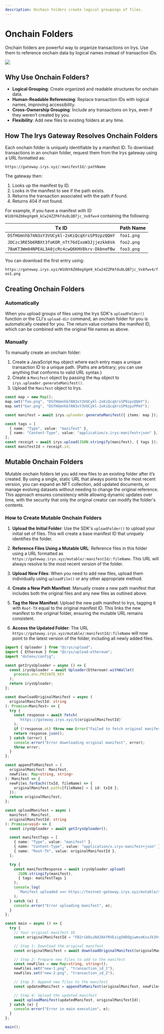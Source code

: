 ```yaml
---
description: Onchain folders create logical groupings of files.
---
```



# Onchain Folders

Onchain folders are powerful way to organize transactions on Irys. Use them to reference onchain data by logical names instead of transaction IDs.

<img
  className="border border-[#FEF4EE] rounded mt-5 w-5/6 rounded-2xl"
  src="/build/img/onchain-folders.png"
/>

## Why Use Onchain Folders?

- **Logical Grouping**: Create organized and readable structures for onchain data.
- **Human-Readable Referencing**: Replace transaction IDs with logical names, improving accessibility.
- **Cross-Ownership Grouping**: Include any transactions on Irys, even if they weren’t created by you.
- **Flexibility**: Add new files to existing folders at any time.

## How The Irys Gateway Resolves Onchain Folders

Each onchain folder is uniquely identifiable by a manifest ID. To download transactions in an onchain folder, request them from the Irys gateway using a URL formatted as:

`https://gateway.irys.xyz/:manifestId/:pathName`

The gateway then:

1. Looks up the manifest by ID.
2. Looks in the manifest to see if the path exists.
3. Returns the transaction associated with the path if found.
4. Returns 404 if not found.

For example, if you have a manifest with ID `W1UbYAZ08egXgm9_kCw24ZZPAfdu8LQB7jc_Vx8fwv4` containing the following:

| Tx ID                                         | Path Name  |
| --------------------------------------------- | ---------- |
| `DSfHGmnhb7AN3xY3VUCykl-2xKiQcqXrsSP9zpzQQmY` | `foo1.png` |
| `JDCzc3RE5b6RBXt3foKOR_nTt76dIxoW3Jjjezkk6VA` | `foo2.png` |
| `7BaKT3Wm04NPEAL3A0jcRc4cwQ6KHV8krv-DkbneFBw` | `foo3.png` |

You can download the first entry using:

`https://gateway.irys.xyz/W1UbYAZ08egXgm9_kCw24ZZPAfdu8LQB7jc_Vx8fwv4/foo1.png`

## Creating Onchain Folders

### Automatically

When you upload groups of files using the Irys SDK's `uploadFolder()` function or the CLI's `upload-dir` command, an onchain folder for you is automatically created for you. The return value contains the manifest ID, which can be combined with the original file names as above.

### Manually

To manually create an onchain folder:

1. Create a JavaScript `Map` object where each entry maps a unique transaction ID to a unique path. (Paths are arbitrary; you can use anything that conforms to valid URL syntax.)
2. Create a `Manifest` object by passing the `Map` object to `irys.uploader.generateManifest()`.
3. Upload the `Manifest` object to Irys.

```ts
const map = new Map();
map.set("foo.png", "DSfHGmnhb7AN3xY3VUCykl-2xKiQcqXrsSP9zpzQQmY");
map.set("bar.png", "DSfHGmnhb7AN3xY3VUCykl-2xKiQcqXrsSP9zpzPPmY");

const manifest = await irys.uploader.generateManifest({ items: map });

const tags = [
  { name: "Type", value: "manifest" },
  { name: "Content-Type", value: "application/x.irys-manifest+json" },
];
const receipt = await irys.upload(JSON.stringify(manifest), { tags });
const manifestId = receipt.id;
```

## Mutable Onchain Folders

Mutable onchain folders let you add new files to an existing folder after it’s created. By using a single, static URL that always points to the most recent version, you can expand an NFT collection, add updated documents, or manage evolving datasets without needing to change the original reference. This approach ensures consistency while allowing dynamic updates over time, with the security that only the original creator can modify the folder's contents.

### How to Create Mutable Onchain Folders

1. **Upload the Initial Folder**: Use the SDK's `uploadFolder()` to upload your initial set of files. This will create a base manifest ID that uniquely identifies the folder.

2. **Reference Files Using a Mutable URL**: Reference files in this folder using a URL formatted as `https://gateway.irys.xyz/mutable/:manifestId/:fileName`. This URL will always resolve to the most recent version of the folder.

3. **Upload New Files**: When you need to add new files, upload them individually using `uploadFile()` or any other appropriate method.

4. **Create a New Path Manifest**: Manually create a new path manifest that includes both the original files and any new files as outlined above.

5. **Tag the New Manifest**: Upload the new path manifest to Irys, tagging it with `Root-TX` equal to the original manifest ID. This links the new manifest to the original folder, ensuring the mutable URL remains consistent.

6. **Access the Updated Folder**: The URL `https://gateway.irys.xyz/mutable/:manifestId/:fileName` will now point to the latest version of the folder, including all newly added files.

```ts
import { Uploader } from "@irys/upload";
import { Ethereum } from "@irys/upload-ethereum";
import "dotenv/config";

const getIrysUploader = async () => {
  const irysUploader = await Uploader(Ethereum).withWallet(
    process.env.PRIVATE_KEY
  );
  return irysUploader;
};

const downloadOriginalManifest = async (
  originalManifestId: string
): Promise<Manifest> => {
  try {
    const response = await fetch(
      `https://gateway.irys.xyz/${originalManifestId}`
    );
    if (!response.ok) throw new Error("Failed to fetch original manifest");
    return response.json();
  } catch (error) {
    console.error("Error downloading original manifest", error);
    throw error;
  }
};

const appendToManifest = (
  originalManifest: Manifest,
  newFiles: Map<string, string>
): Manifest => {
  newFiles.forEach((txId, fileName) => {
    originalManifest.paths[fileName] = { id: txId };
  });
  return originalManifest;
};

const uploadManifest = async (
  manifest: Manifest,
  originalManifestId: string
): Promise<void> => {
  const irysUploader = await getIrysUploader();

  const manifestTags = [
    { name: "Type", value: "manifest" },
    { name: "Content-Type", value: "application/x.irys-manifest+json" },
    { name: "Root-TX", value: originalManifestId },
  ];

  try {
    const manifestResponse = await irysUploader.upload(
      JSON.stringify(manifest),
      { tags: manifestTags }
    );
    console.log(
      `Manifest uploaded ==> https://testnet-gateway.irys.xyz/mutable/${originalManifestId}`
    );
  } catch (e) {
    console.error("Error uploading manifest", e);
  }
};

const main = async () => {
  try {
    // Your original manifest ID
    const originalManifestId = "FB2ribOuiNdJAkYRVEzigSHDOgiwmvoKsxJk3hvKwpE";

    // Step 1: Download the original manifest
    const originalManifest = await downloadOriginalManifest(originalManifestId);

    // Step 2: Prepare new files to add to the manifest
    const newFiles = new Map<string, string>();
    newFiles.set("new-1.png", "transaction_id_1");
    newFiles.set("new-2.png", "transaction_id_2");

    // Step 3: Append new files to the manifest
    const updatedManifest = appendToManifest(originalManifest, newFiles);

    // Step 4: Upload the updated manifest
    await uploadManifest(updatedManifest, originalManifestId);
  } catch (e) {
    console.error("Error in main execution", e);
  }
};

main();
```

